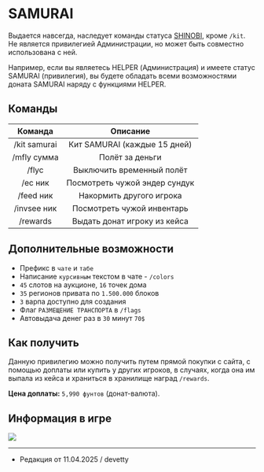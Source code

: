 # SAMURAI

Выдается навсегда, наследует команды статуса [SHINOBI](https://www.etty.su/docs/wiki/donate/shinobi), кроме ```/kit```. Не является привилегией Администрации, но может быть совместно использована с ней.

Например, если вы являетесь HELPER (Администрация) и имеете статус SAMURAI (привилегия), вы будете обладать всеми возможностями доната SAMURAI наряду с функциями HELPER.

## Команды

| Команда | Описание |
| :---------: | :---------: |
| /kit samurai | Кит SAMURAI (каждые 15 дней) |
| /mfly сумма | Полёт за деньги |
| /flyc | Выключить временный полёт |
| /ec ник | Посмотреть чужой эндер сундук |
| /feed ник | Накормить другого игрока |
| /invsee ник | Посмотреть чужой инвентарь |
| /rewards | Выдать донат игроку из кейса |

## Дополнительные возможности

- Префикс в ```чате``` и ```табе```
- Написание ```курсивным``` текстом в чате - ```/colors```
- ```45``` слотов на аукционе, ```16``` точек дома
- ```35``` регионов привата по ```1.500.000``` блоков
- ```3``` варпа доступно для создания
- Флаг ```РАЗМЕЩЕНИЕ ТРАНСПОРТА``` в ```/flags```
- Автовыдача денег раз в ```30``` минут ```70$```

## Как получить

Данную привилегию можно получить путем прямой покупки с сайта, с помощью доплаты или купить у других игроков, в случаях, когда она им выпала из кейса и храниться в хранилище наград ```/rewards```.

**Цена доплаты:** ```5,990 фунтов``` (донат-валюта).

## Информация в игре

<img src="https://api.etty.su/wiki/survival/donate/samurai.png" />

--------

- Редакция от 11.04.2025 / devetty